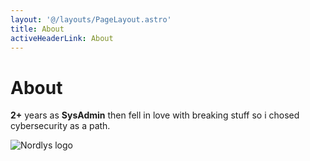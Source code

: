 ```yaml
---
layout: '@/layouts/PageLayout.astro'
title: About
activeHeaderLink: About
---
```


# About

**2+** years as **SysAdmin** then fell in love with breaking stuff so i chosed cybersecurity as a path.


<div class="w-full flex justify-center">
    <Image alt="Nordlys logo" src={logo} loading="eager" class="my-2" />
</div>
